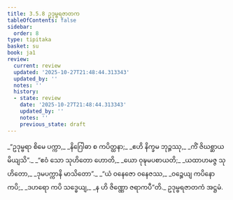 ```yaml
---
title: 3.5.8 ဥဒုမ္ဗရဇာတက
tableOfContents: false
sidebar:
  order: 8
type: tipitaka
basket: su
book: ja1
review:
  current: review
  updated: '2025-10-27T21:48:44.313343'
  updated_by: ''
  notes: ''
  history:
  - state: review
    date: '2025-10-27T21:48:44.313343'
    updated_by: ''
    notes: ''
    previous_state: draft
---
```



<ReviewStatus review={frontmatter.review} showDetails={true} />

<HypothesisAnnotation frontmatter={frontmatter} />

<DynamicBreadcrumb />

<Division number="142" book="ja1" e="ch" v="22" p="90">

<Paragraph number="866" type="verses" book="ja1">
_“ဥဒုမ္ဗရာ စိမေ ပက္ကာ,_  
_နိဂြေါဓာ စ ကပိတ္ထနာ;_  
_ဧဟိ နိက္ခမ ဘုဉ္ဇဿု,_  
_ကိံ ဇိဃစ္ဆာယ မိယျသိ”._  

</Paragraph>

</Division>
<Division number="143" book="ja1" e="ch" v="22" p="91">

<Paragraph number="867" type="verses" book="ja1">
_“ဧဝံ သော သုဟိတော ဟောတိ,_  
_ယော ဝုဍ္ဎမပစာယတိ;_  
_ယထာဟမဇ္ဇ သုဟိတော,_  
_ဒုမပက္ကာနိ မာသိတော”._  

</Paragraph>

</Division>
<Division number="144" book="ja1" e="ch" v="22" p="91">

<Paragraph number="868" type="verses" book="ja1">
_“ယံ ဝနေဇော ဝနေဇဿ,_  
_ဝဉ္စေယျ ကပိနော ကပိ;_  
_ဒဟရော ကပိ သဒ္ဓေယျ,_  
_န ဟိ ဇိဏ္ဏော ဇရာကပီ”တိ._  


</Paragraph>
</Division>

<Paragraph number="869" type="center" book="ja1">
ဥဒုမ္ဗရဇာတကံ အဋ္ဌမံ.
</Paragraph>